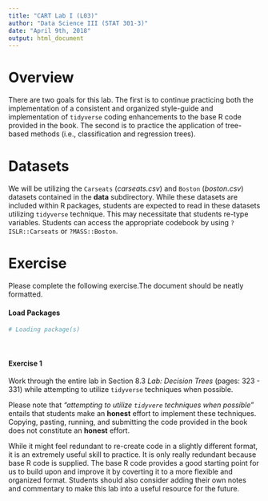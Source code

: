 ```yaml
---
title: "CART Lab I (L03)"
author: "Data Science III (STAT 301-3)"
date: "April 9th, 2018"
output: html_document
---
```


# Overview

There are two goals for this lab. The first is to continue practicing both the implementation of a consistent and organized style-guide and implementation of `tidyverse` coding enhancements to the base R code provided in the book. The second is to practice the application of tree-based methods (i.e., classification and regression trees).

# Datasets 

We will be utilizing the `Carseats` (*carseats.csv*) and `Boston` (*boston.csv*) datasets contained in the **data** subdirectory. While these datasets are included within R packages, students are expected to read in these datasets utilizing `tidyverse` technique. This may necessitate that students re-type variables. Students can access the appropriate codebook by using `?ISLR::Carseats` or `?MASS::Boston`.

# Exercise

Please complete the following exercise.The document should be neatly formatted. 

#### Load Packages

```r
# Loading package(s)

```
<br>

#### Exercise 1
Work through the entire lab in Section 8.3 *Lab: Decision Trees* (pages: 323 - 331) while attempting to utilize `tidyverse` techniques when possible. 

Please note that *"attempting to utilize `tidyvere` techniques when possible"* entails that students make an **honest** effort to implement these techniques. Copying, pasting, running, and submitting the code provided in the book does not constitute an **honest** effort. 

While it might feel redundant to re-create code in a slightly different format, it is an extremely useful skill to practice. It is only really redundant because base R code is supplied. The base R code provides a good starting point for us to build upon and improve it by coverting it to a more flexible and organized format. Students should also consider adding their own notes and commentary to make this lab into a useful resource for the future. 